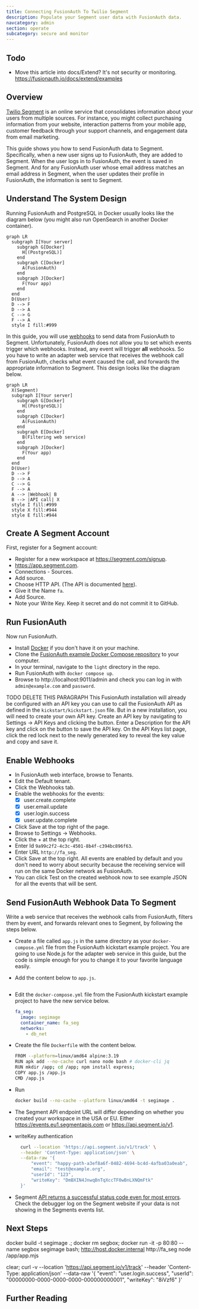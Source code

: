 ```yaml
---
title: Connecting FusionAuth To Twilio Segment
description: Populate your Segment user data with FusionAuth data.
navcategory: admin
section: operate
subcategory: secure and monitor
---
```


## Todo

- Move this article into docs/Extend? It's not security or monitoring. https://fusionauth.io/docs/extend/examples

## Overview

[Twilio Segment](https://segment.com) is an online service that consolidates information about your users from multiple sources. For instance, you might collect purchasing information from your website, interaction patterns from your mobile app, customer feedback through your support channels, and engagement data from email marketing.

This guide shows you how to send FusionAuth data to Segment. Specifically, when a new user signs up to FusionAuth, they are added to Segment. When the user logs in to FusionAuth, the event is saved in Segment. And for any FusionAuth user whose email address matches an email address in Segment, when the user updates their profile in FusionAuth, the information is sent to Segment.

## Understand The System Design

Running FusionAuth and PostgreSQL in Docker usually looks like the diagram below (you might also run OpenSearch in another Docker container).

```mermaid
graph LR
  subgraph I[Your server]
    subgraph G[Docker]
      H[(PostgreSQL)]
    end
    subgraph C[Docker]
      A(FusionAuth)
    end
    subgraph J[Docker]
      F(Your app)
    end
  end
  D(User)
  D --> F
  D --> A
  C --> G
  F --> A
  style I fill:#999
```

In this guide, you will use [webhooks](/docs/extend/events-and-webhooks) to send data from FusionAuth to Segment. Unfortunately, FusionAuth does not allow you to set which events trigger which webhooks. Instead, any event will trigger **all** webhooks. So you have to write an adapter web service that receives the webhook call from FusionAuth, checks what event caused the call, and forwards the appropriate information to Segment. This design looks like the diagram below.

```mermaid
graph LR
  X(Segment)
  subgraph I[Your server]
    subgraph G[Docker]
      H[(PostgreSQL)]
    end
    subgraph C[Docker]
      A(FusionAuth)
    end
	subgraph E[Docker]
      B(Filtering web service)
    end
    subgraph J[Docker]
      F(Your app)
    end
  end
  D(User)
  D --> F
  D --> A
  C --> G
  F --> A
  A --> |Webhook| B
  B --> |API call| X
  style I fill:#999
  style X fill:#944
  style E fill:#944
```

## Create A Segment Account

First, register for a Segment account:

- Register for a new workspace at https://segment.com/signup.
- https://app.segment.com.
- <Breadcrumb>Connections - Sources</Breadcrumb>.
- <InlineUIElement>Add source</InlineUIElement>.
- Choose <InlineUIElement>HTTP API</InlineUIElement>. (The API is documented [here](https://segment.com/docs/connections/sources/catalog/libraries/server/http-api)).
- Give it the <InlineUIElement>Name</InlineUIElement> `fa`.
- <InlineUIElement>Add Source</InlineUIElement>.
- Note your <InlineUIElement>Write Key</InlineUIElement>. Keep it secret and do not commit it to GitHub.

## Run FusionAuth

Now run FusionAuth.

- Install [Docker](https://docs.docker.com/get-docker/) if you don't have it on your machine.
- Clone the [FusionAuth example Docker Compose repository](https://github.com/FusionAuth/fusionauth-example-docker-compose) to your computer.
- In your terminal, navigate to the `light` directory in the repo.
- Run FusionAuth with `docker compose up`.
- Browse to http://localhost:9011/admin and check you can log in with `admin@example.com` and `password`.

TODO DELETE THIS PARAGRAPH This FusionAuth installation will already be configured with an API key you can use to call the FusionAuth API as defined in the `kickstart/kickstart.json` file. But in a new installation, you will need to create your own API key. Create an API key by navigating to <Breadcrumb>Settings -> API Keys</Breadcrumb> and clicking the <IconButton icon="plus" color="green" /> button. Enter a <InlineField>Description</InlineField> for the API key and click on the <IconButton icon="save" color="blue" /> button to save the API key. On the API Keys list page, click the red lock <IconButton icon="lock" color="red" /> next to the newly generated key to reveal the key value and copy and save it.

## Enable Webhooks

- In FusionAuth web interface, browse to Tenants.
- Edit the Default tenant.
- Click the Webhooks tab.
- Enable the webhooks for the events:
  - [x] user.create.complete
  - [x] user.email.update
  - [x] user.login.success
  - [x] user.update.complete
- Click Save at the top right of the page.
- Browse to Settings -> Webhooks.
- Click the + at the top right.
- Enter Id `9a99c2f2-4c3c-4501-8b4f-c394bc896f63`.
- Enter URL `http://fa_seg`.
- Click Save at the top right. All events are enabled by default and you don't need to worry about security because the receiving service will run on the same Docker network as FusionAuth.
- You can click Test on the created webhook now to see example JSON for all the events that will be sent.

## Send FusionAuth Webhook Data To Segment

Write a web service that receives the webhook calls from FusionAuth, filters them by event, and forwards relevant ones to Segment, by following the steps below.

- Create a file called `app.js` in the same directory as your `docker-compose.yml` file from the FusionAuth kickstart example project. You are going to use Node.js for the adapter web service in this guide, but the code is simple enough for you to change it to your favorite language easily.
- Add the content below to `app.js`.
  ```js

  ```
- Edit the `docker-compose.yml` file from the FusionAuth kickstart example project to have the new service below.
  ```yaml
  fa_seg:
    image: segimage
    container_name: fa_seg
    networks:
      - db_net
  ```
- Create the file `Dockerfile` with the content below.
  ```sh
  FROM --platform=linux/amd64 alpine:3.19
  RUN apk add --no-cache curl nano node bash # docker-cli jq
  RUN mkdir /app; cd /app; npm install express;
  COPY app.js /app.js
  CMD /app.js
  ```
- Run
  ```sh
  docker build --no-cache --platform linux/amd64 -t segimage .
  ```



- The Segment API endpoint URL will differ depending on whether you created your workspace in the USA or EU. Either https://events.eu1.segmentapis.com or https://api.segment.io/v1.
- writeKey authentication
  ```sh
	curl --location 'https://api.segment.io/v1/track' \
	--header 'Content-Type: application/json' \
	--data-raw '{
		"event": "happy-path-a3ef8a6f-0482-4694-bc4d-4afba03a0eab",
		"email": "test@example.org",
		"userId": "123",
		"writeKey": "DmBXIN4JnwqBnTqXccTF0wBnLXNQmFtk"
	}'
  ```
- Segment [API returns a successful status code even for most errors](https://segment.com/docs/connections/sources/catalog/libraries/server/http-api/#errors). Check the debugger log on the Segment website if your data is not showing in the Segments events list.


## Next Steps

 docker build -t segimage .; docker rm segbox; docker run -it -p 80:80 --name segbox segimage bash;
 http://host.docker.internal
 http://fa_seg
 node /app/app.mjs

  clear; curl -v --location 'https://api.segment.io/v1/track'   --header 'Content-Type: application/json'   --data-raw '{
      "event": "user.login.success",
      "userId": "00000000-0000-0000-0000-000000000001",
      "writeKey": "8iVzf6"
  }'


## Further Reading



<InlineUIElement></InlineUIElement>
<Breadcrumb></Breadcrumb>